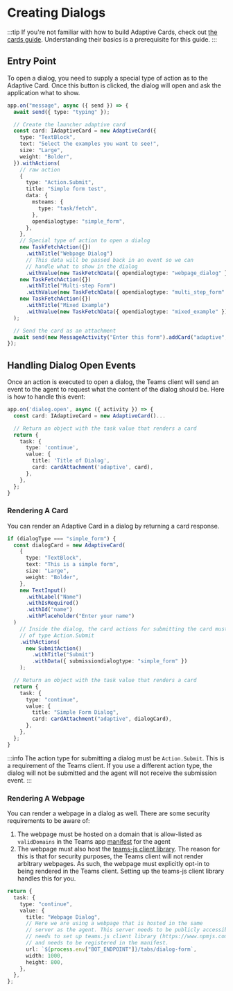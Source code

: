 # Creating Dialogs

:::tip
If you're not familiar with how to build Adaptive Cards, check out [the cards guide](../adaptive-cards). Understanding their basics is a prerequisite for this guide.
:::

## Entry Point

To open a dialog, you need to supply a special type of action as to the Adaptive Card. Once this button is clicked, the dialog will open and ask the application what to show.

```ts
app.on("message", async ({ send }) => {
  await send({ type: "typing" });

  // Create the launcher adaptive card
  const card: IAdaptiveCard = new AdaptiveCard({
    type: "TextBlock",
    text: "Select the examples you want to see!",
    size: "Large",
    weight: "Bolder",
  }).withActions(
    // raw action
    {
      type: "Action.Submit",
      title: "Simple form test",
      data: {
        msteams: {
          type: "task/fetch",
        },
        opendialogtype: "simple_form",
      },
    },
    // Special type of action to open a dialog
    new TaskFetchAction({})
      .withTitle("Webpage Dialog")
      // This data will be passed back in an event so we can
      // handle what to show in the dialog
      .withValue(new TaskFetchData({ opendialogtype: "webpage_dialog" })),
    new TaskFetchAction({})
      .withTitle("Multi-step Form")
      .withValue(new TaskFetchData({ opendialogtype: "multi_step_form" })),
    new TaskFetchAction({})
      .withTitle("Mixed Example")
      .withValue(new TaskFetchData({ opendialogtype: "mixed_example" }))
  );

  // Send the card as an attachment
  await send(new MessageActivity("Enter this form").addCard("adaptive", card));
});
```

## Handling Dialog Open Events

Once an action is executed to open a dialog, the Teams client will send an event to the agent to request what the content of the dialog should be. Here is how to handle this event:

```typescript
app.on('dialog.open', async ({ activity }) => {
  const card: IAdaptiveCard = new AdaptiveCard()...

  // Return an object with the task value that renders a card
  return {
    task: {
      type: 'continue',
      value: {
        title: 'Title of Dialog',
        card: cardAttachment('adaptive', card),
      },
    },
  };
}
```

### Rendering A Card

You can render an Adaptive Card in a dialog by returning a card response.

```ts
if (dialogType === "simple_form") {
  const dialogCard = new AdaptiveCard(
    {
      type: "TextBlock",
      text: "This is a simple form",
      size: "Large",
      weight: "Bolder",
    },
    new TextInput()
      .withLabel("Name")
      .withIsRequired()
      .withId("name")
      .withPlaceholder("Enter your name")
  )
    // Inside the dialog, the card actions for submitting the card must be
    // of type Action.Submit
    .withActions(
      new SubmitAction()
        .withTitle("Submit")
        .withData({ submissiondialogtype: "simple_form" })
    );

  // Return an object with the task value that renders a card
  return {
    task: {
      type: "continue",
      value: {
        title: "Simple Form Dialog",
        card: cardAttachment("adaptive", dialogCard),
      },
    },
  };
}
```

:::info
The action type for submitting a dialog must be `Action.Submit`. This is a requirement of the Teams client. If you use a different action type, the dialog will not be submitted and the agent will not receive the submission event.
:::

### Rendering A Webpage

You can render a webpage in a dialog as well. There are some security requirements to be aware of:

1. The webpage must be hosted on a domain that is allow-listed as `validDomains` in the Teams app [manifest](/teams/manifest) for the agent
2. The webpage must also host the [teams-js client library](https://www.npmjs.com/package/@microsoft/teams-js). The reason for this is that for security purposes, the Teams client will not render arbitrary webpages. As such, the webpage must explicitly opt-in to being rendered in the Teams client. Setting up the teams-js client library handles this for you.

```ts
return {
  task: {
    type: "continue",
    value: {
      title: "Webpage Dialog",
      // Here we are using a webpage that is hosted in the same
      // server as the agent. This server needs to be publicly accessible,
      // needs to set up teams.js client library (https://www.npmjs.com/package/@microsoft/teams-js)
      // and needs to be registered in the manifest.
      url: `${process.env["BOT_ENDPOINT"]}/tabs/dialog-form`,
      width: 1000,
      height: 800,
    },
  },
};
```
